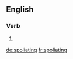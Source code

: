 
==English==

===Verb===
{{head|en}}

# {{present participle of|spoliate}}

[[de:spoliating]]
[[fr:spoliating]]